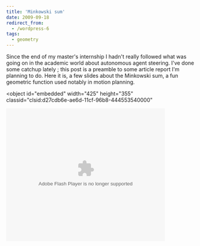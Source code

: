 ```yaml
---
title: 'Minkowski sum'
date: 2009-09-18
redirect_from:
  - /wordpress-6
tags:
  - geometry
---
```


Since the end of my master's internship I hadn't really followed what was going
on in the academic world about autonomous agent steering. I've done some catchup
lately ; this post is a preamble to some article report I'm planning to do. Here
it is, a few slides about the Minkowski sum, a fun geometric function used
notably in motion planning.

<object
  id="embedded"
  width="425"
  height="355"
  classid="clsid:d27cdb6e-ae6d-11cf-96b8-444553540000"
>
  <param name="allowFullScreen" value="true" />
  <param name="allowScriptAccess" value="always" />
  <param
    name="src"
    value="http://static.slidesharecdn.com/swf/ssplayer2.swf?doc=minkowskisum-090917170955-phpapp02&amp;stripped_title=minkowski-sum-on-2d-geometry"
  />
  <param name="allowfullscreen" value="true" />
  <embed
    src="http://static.slidesharecdn.com/swf/ssplayer2.swf?doc=minkowskisum-090917170955-phpapp02&amp;stripped_title=minkowski-sum-on-2d-geometry"
    type="application/x-shockwave-flash"
    width="425"
    height="355"
  />
</object>
